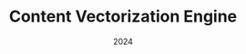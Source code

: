 ---
title: 'Content Vectorization Engine'
date: '2024'
description: 'A toolkit for downloading web content and preparing it for vector-based search. It automates content retrieval, cleaning, segmentation, and indexing into a Qdrant database, leveraging OpenAI embeddings for efficient search capabilities. (Frontend in development)'
stack: 'Python — OpenAI API — Qdrant — Markdown'
link: 'github.com/WoleFabikun/html-to-qdrant'
button: 'View Project'
---